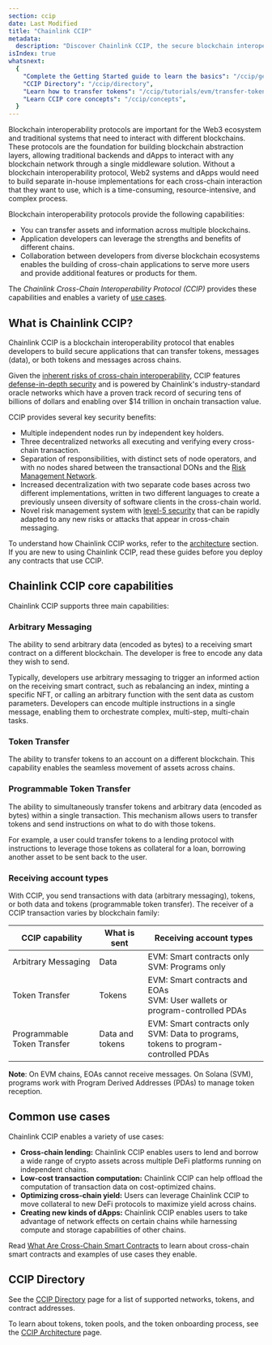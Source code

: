 ```yaml
---
section: ccip
date: Last Modified
title: "Chainlink CCIP"
metadata:
  description: "Discover Chainlink CCIP, the secure blockchain interoperability protocol. Learn how to build cross-chain apps, transfer tokens & data, and explore use cases."
isIndex: true
whatsnext:
  {
    "Complete the Getting Started guide to learn the basics": "/ccip/getting-started",
    "CCIP Directory": "/ccip/directory",
    "Learn how to transfer tokens": "/ccip/tutorials/evm/transfer-tokens-from-contract",
    "Learn CCIP core concepts": "/ccip/concepts",
  }
---
```



<CcipCommon callout="talkToExpert" />

Blockchain interoperability protocols are important for the Web3 ecosystem and traditional systems that need to interact with different blockchains. These protocols are the foundation for building blockchain abstraction layers, allowing traditional backends and dApps to interact with any blockchain network through a single middleware solution. Without a blockchain interoperability protocol, Web2 systems and dApps would need to build separate in-house implementations for each cross-chain interaction that they want to use, which is a time-consuming, resource-intensive, and complex process.

Blockchain interoperability protocols provide the following capabilities:

- You can transfer assets and information across multiple blockchains.
- Application developers can leverage the strengths and benefits of different chains.
- Collaboration between developers from diverse blockchain ecosystems enables the building of cross-chain applications to serve more users and provide additional features or products for them.

The _Chainlink Cross-Chain Interoperability Protocol (CCIP)_ provides these capabilities and enables a variety of [use cases](#common-use-cases).

## What is Chainlink CCIP?

Chainlink CCIP is a blockchain interoperability protocol that enables developers to build secure applications that can transfer tokens, messages (data), or both tokens and messages across chains.

Given the [inherent risks of cross-chain interoperability](/resources/bridge-risks), CCIP features [defense-in-depth security](https://blog.chain.link/five-levels-cross-chain-security/#level_5__defense-in-depth) and is powered by Chainlink's industry-standard oracle networks which have a proven track record of securing tens of billions of dollars and enabling over $14 trillion in onchain transaction value.

CCIP provides several key security benefits:

- Multiple independent nodes run by independent key holders.
- Three decentralized networks all executing and verifying every cross-chain transaction.
- Separation of responsibilities, with distinct sets of node operators, and with no nodes shared between the transactional DONs and the [Risk Management Network](/ccip/concepts/architecture/key-concepts#risk-management-network).
- Increased decentralization with two separate code bases across two different implementations, written in two different languages to create a previously unseen diversity of software clients in the cross-chain world.
- Novel risk management system with [level-5 security](https://blog.chain.link/five-levels-cross-chain-security/#level_5__defense-in-depth) that can be rapidly adapted to any new risks or attacks that appear in cross-chain messaging.

<ClickToZoom src="/images/ccip/ccip-diagram-04_v04.webp" alt="Chainlink CCIP Architecture" />

To understand how Chainlink CCIP works, refer to the [architecture](/ccip/concepts/architecture) section. If you are new to using Chainlink CCIP, read these guides before you deploy any contracts that use CCIP.

## Chainlink CCIP core capabilities

Chainlink CCIP supports three main capabilities:

### Arbitrary Messaging

The ability to send arbitrary data (encoded as bytes) to a receiving smart contract on a different blockchain. The developer is free to encode any data they wish to send.

Typically, developers use arbitrary messaging to trigger an informed action on the receiving smart contract, such as rebalancing an index, minting a specific NFT, or calling an arbitrary function with the sent data as custom parameters. Developers can encode multiple instructions in a single message, enabling them to orchestrate complex, multi-step, multi-chain tasks.

### Token Transfer

The ability to transfer tokens to an account on a different blockchain. This capability enables the seamless movement of assets across chains.

### Programmable Token Transfer

The ability to simultaneously transfer tokens and arbitrary data (encoded as bytes) within a single transaction. This mechanism allows users to transfer tokens and send instructions on what to do with those tokens.

For example, a user could transfer tokens to a lending protocol with instructions to leverage those tokens as collateral for a loan, borrowing another asset to be sent back to the user.

### Receiving account types

With CCIP, you send transactions with data (arbitrary messaging), tokens, or both data and tokens (programmable token transfer). The receiver of a CCIP transaction varies by blockchain family:

| CCIP capability             | What is sent    | Receiving account types                                                                 |
| --------------------------- | --------------- | --------------------------------------------------------------------------------------- |
| Arbitrary Messaging         | Data            | EVM: Smart contracts only<br />SVM: Programs only                                       |
| Token Transfer              | Tokens          | EVM: Smart contracts and EOAs<br />SVM: User wallets or program-controlled PDAs         |
| Programmable Token Transfer | Data and tokens | EVM: Smart contracts only<br />SVM: Data to programs, tokens to program-controlled PDAs |

**Note**: On EVM chains, EOAs cannot receive messages. On Solana (SVM), programs work with Program Derived Addresses (PDAs) to manage token reception.

## Common use cases

Chainlink CCIP enables a variety of use cases:

- **Cross-chain lending:** Chainlink CCIP enables users to lend and borrow a wide range of crypto assets across multiple DeFi platforms running on independent chains.
- **Low-cost transaction computation:** Chainlink CCIP can help offload the computation of transaction data on cost-optimized chains.
- **Optimizing cross-chain yield:** Users can leverage Chainlink CCIP to move collateral to new DeFi protocols to maximize yield across chains.
- **Creating new kinds of dApps:** Chainlink CCIP enables users to take advantage of network effects on certain chains while harnessing compute and storage capabilities of other chains.

Read [What Are Cross-Chain Smart Contracts](https://chain.link/education-hub/cross-chain-smart-contracts) to learn about cross-chain smart contracts and examples of use cases they enable.

## CCIP Directory

See the [CCIP Directory](/ccip/directory) page for a list of supported networks, tokens, and contract addresses.

To learn about tokens, token pools, and the token onboarding process, see the [CCIP Architecture](/ccip/concepts/cross-chain-token/evm/token-pools) page.
